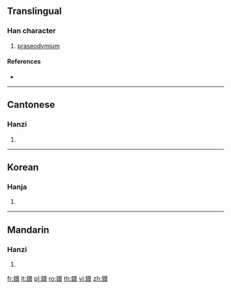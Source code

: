 {{character info/new}}
{{also|镨}}
==Translingual==

===Han character===
{{Han char|rn=167|rad=金|as=12|sn=20|four=82161|canj=CTCA}}

# [[praseodymium]]

====References====
* {{Han ref|kx=1323.121|dkj=40920|hdz=64258.110|uh=9420|ud=37920|bh=F4EA|bd=62698}}

----

==Cantonese==

===Hanzi===
{{yue-hanzi|jyut=|y=pou2|sim=镨}}

# {{defn|lang=yue|sort=金12}}

----

==Korean==

===Hanja===
{{ko-hanja|hangeul=보|eumhun=|rv=bo|mr=po|y=po}}

# {{defn|lang=ko|sort=金12}}

----

==Mandarin==

===Hanzi===
{{cmn-hanzi|sim=镨|pin=[[pǔ]] ([[pu3]])|wg=p'u<sup>3</sup>}}

# {{defn|lang=cmn|sort=金12}}

[[fr:鐠]]
[[lt:鐠]]
[[pl:鐠]]
[[ro:鐠]]
[[th:鐠]]
[[vi:鐠]]
[[zh:鐠]]
